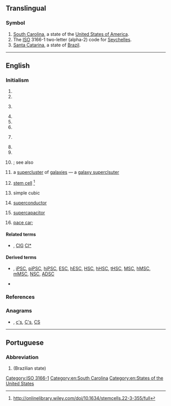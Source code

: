 {{also|sc|Sc|sc.|.sc|-sc|S.C.}}
==Translingual==

===Symbol===
{{head|mul|symbol}}

# [[South Carolina]], a state of the [[United States of America]].
# The [[ISO]] 3166-1 two-letter (alpha-2) code for [[Seychelles]].
# [[Santa Catarina]], a state of [[Brazil]].

[[Category:ISO 3166-1]]

----

==English==

===Initialism===
{{rfc-header|Initialism}}
{{en-initialism}}

# {{initialism of|Superior Court|lang=en}}
# {{initialism of|Supreme Court|lang=en}}
# {{initialism of|StarCraft|lang=en}} {{gloss|a strategy [[PC]] game}}
# {{initialism of|status conference|Status Conference|lang=en}}
# {{initialism of|Settlement Conference|lang=en}}
# {{initialism of|[[small|Small]] [[claims|Claims]]|lang=en}}
# {{initialism of|State College|lang=en}} {{gloss|as used with proper names}}
# {{initialism of|Senior Counsel|lang=en}}
# {{initialism of|w:Security Council of the United Nations|Security Council of the United Nations|lang=en}}
# {{initialism of|South Carolina|lang=en}}; see also {{l|en|S.C.}}
# {{lb|en|astronomy}} a [[supercluster]] of [[galaxies]] &mdash; a [[galaxy superclsuter]]
# {{lb|en|biology}} [[stem cell]] <ref> http://onlinelibrary.wiley.com/doi/10.1634/stemcells.22-3-355/full </ref>
# {{lb|en|crystallography}} simple cubic
# {{lb|en|physics}} [[superconductor]]
# {{lb|en|physics}} [[supercapacitor]]
# {{lb|en|motorsports}} [[pace car]]; {{abbreviation of|lang=en|safety car}}

====Related terms====
* {{sense|galaxy supercluster}} {{l|en|Cl}}, [[ClG]] [[Cl*]]

====Derived terms====
* {{sense|stem cell}} {{l|en|PSC}}, [[iPSC]], [[piPSC]], [[hiPSC]], [[ESC]], [[hESC]], [[HSC]], [[hHSC]], [[tHSC]], [[MSC]], [[hMSC]], [[mMSC]], [[NSC]], [[ADSC]]
* {{sense|safety car}} {{l|en|VSC}}

===References===
<references/>

===Anagrams===
* {{l|en|Cs}}, [[c's#English|c's]], [[C's#English|C's]], [[CS#English|CS]]

[[Category:en:South Carolina]]
[[Category:en:States of the United States]]

----

==Portuguese==

===Abbreviation===
{{rfc-header|Abbreviation}}
{{head|pt|abbreviation}}

# {{abbreviation of|Santa Catarina|lang=pt}} (Brazilian state)